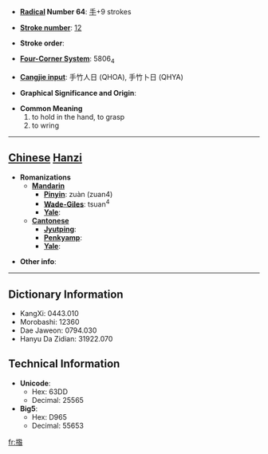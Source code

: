 * '''[[Wiktionary:Chinese radical index| Radical]] Number 64''': [[Wiktionary:Chinese radical index 手|手]]+9 strokes

* '''[[Wiktionary:Chinese total strokes index|Stroke number]]''': [[Wiktionary:Chinese total strokes index 12|12]]

* '''Stroke order''': 

* '''[[Wiktionary:Chinese four corner index|Four-Corner System]]''': 5806<sub>4</sub>

* '''[[Wiktionary:Chinese Cangjie index|Cangjie input]]''': 手竹人日 (QHOA), 手竹卜日 (QHYA)

* '''Graphical Significance and Origin''': 

* '''Common Meaning'''
*#to hold in the hand, to grasp
*# to wring


----

== [[Chinese]] [[Hanzi]] ==

* '''Romanizations'''
** '''[[Mandarin]]'''
*** '''[[Pinyin]]''': zuàn (zuan4)
*** '''[[Wade-Giles]]''': tsuan<sup>4</sup>
*** '''[[Yale]]''': 
** '''[[Cantonese]]'''
*** '''[[Jyutping]]''':
*** '''[[Penkyamp]]''': 
*** '''[[Yale]]''': 

* '''Other info''': 

----

== Dictionary Information ==

* KangXi: 0443.010
* Morobashi: 12360
* Dae Jaweon: 0794.030
* Hanyu Da Zidian: 31922.070

== Technical Information ==

* '''Unicode''':
** Hex: 63DD
** Decimal: 25565
* '''Big5''':
** Hex: D965
** Decimal: 55653

[[fr:揝]]